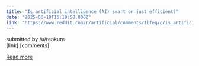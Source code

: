 ```yaml
---
title: "Is artificial intelligence (AI) smart or just efficient?"
date: "2025-06-19T16:10:58.000Z"
link: "https://www.reddit.com/r/artificial/comments/1lfeq7q/is_artificial_intelligence_ai_smart_or_just/"
---
```


submitted by    /u/renkure  
 [link]   [comments]

[Read more](https://www.reddit.com/r/artificial/comments/1lfeq7q/is_artificial_intelligence_ai_smart_or_just/)
